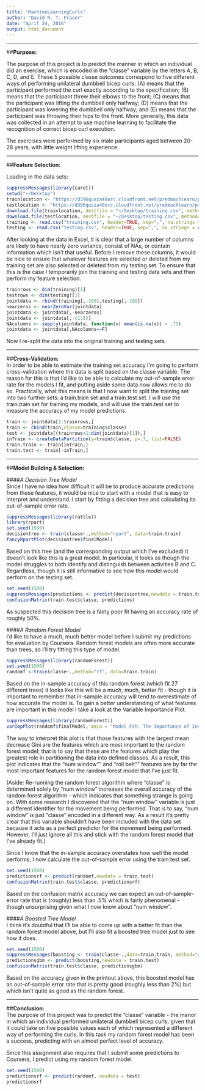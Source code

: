 ```yaml
---
title: "MachineLearningCurls"
author: "David R. T. Fraser"
date: "April 24, 2016"
output: html_document
---
```


*****

##**Purpose:**

The purpose of this project is to predict the manner in which an individual did an exercise, which is encoded in the "classe" variable by the letters A, B, C, D, and E. These 5 possible classe outcomes correspond to five different ways of performing unilateral dumbbell bicep curls: (A) means that the participant performed the curl exactly according to the specification; (B) means that the participant threw their elbows to the front; (C) means that the participant was lifting the dumbbell only halfway; (D) means that the participant was lowering the dumbbell only halfway; and (E) means that the participant was throwing their hips to the front.  More generally, this data was collected in an attempt to use machine learning to facilitate the recognition of correct bicep curl execution.  

The exercises were performed by six male participants aged between 20-28 years, with little weight lifting experience.

*****

##**Feature Selection:**

Loading in the data sets:
```r
suppressMessages(library(caret))
setwd("~/Desktop")
trainlocation <- "https://d396qusza40orc.cloudfront.net/predmachlearn/pml-training.csv"
testlocation <- "https://d396qusza40orc.cloudfront.net/predmachlearn/pml-testing.csv"
download.file(trainlocation, destfile = "~/Desktop/training.csv", method="curl")
download.file(testlocation, destfile = "~/Desktop/testing.csv", method="curl")
training <- read.csv("training.csv", header=TRUE, sep=",", na.strings = c("NA",""))
testing <- read.csv("testing.csv", header=TRUE, sep=",", na.strings = c("NA",""))
```

After looking at the data in Excel, it is clear that a large number of columns are likely to have nearly zero variance, consist of NAs, or contain information which isn't that useful.  Before I remove these columns, it would be nice to ensure that whatever features are selected or deleted from my training set are also selected or deleted from my testing set.  To ensure that this is the case I temporarily join the training and testing data sets and then perform my feature selection.

```r
trainrows <- dim(training)[1]
testrows <- dim(testing)[1]
jointdata <- rbind(training[,-160],testing[,-160])
nearzeros <- nearZeroVar(jointdata)
jointdata <- jointdata[,-nearzeros]
jointdata <- jointdata[,-(1:5)]
NAcolumns <- sapply(jointdata, function(x) mean(is.na(x)) > .75)
jointdata <- jointdata[,NAcolumns==F]
```

Now I re-split the data into the original training and testing sets. 

*****

##**Cross-Validation:**  
In order to be able to estimate the training set accuracy I'm going to perform cross-validation where the data is split based on the classe variable.  The reason for this is that I'd like to be able to calculate my out-of-sample error rate for the models I fit, and putting aside some data now allows me to do so.  Practically, what this means is that I now want to split the training set into two further sets: a train.train set and a train.test set.  I will use the train.train set for training my models, and will use the train.test set to measure the accuracy of my model predictions.

```r
train <- jointdata[1:trainrows,]
train <- cbind(train,classe=training$classe)
test <- jointdata[(trainrows+1:dim(jointdata)[1]),]
inTrain <- createDataPartition(y=train$classe, p=.7, list=FALSE)
train.train <- train[inTrain,]
train.test <- train[-inTrain,]
```

*****

##**Model Building & Selection:**  

####*A Decision Tree Model*  
Since I have no idea how difficult it will be to produce accurate predictions from these features, it would be nice to start with a model that is easy to interpret and understand. I start by fitting a decision tree and calculating its out-of-sample error rate.
```r
suppressMessages(library(rattle))
library(rpart)
set.seed(1500)
decisiontree <- train(classe~.,method="rpart", data=train.train)
fancyRpartPlot(decisiontree$finalModel)
```  

Based on this tree (and the corresponding output which I've excluded) it doesn't look like this is a great model.  In particular, it looks as though the model struggles to both identify and distinguish between activities B and C. Regardless, though it is still informative to see how this model would perform on the testing set.

```r
set.seed(1500)
suppressMessages(predictions <- predict(decisiontree,newdata = train.test))
confusionMatrix(train.test$classe, predictions)
```

As suspected this decision tree is a fairly poor fit having an accuracy rate of roughly 50%.  

####*A Random Forest Model*  
I'd like to have a much, much better model before I submit my predictions for evaluation by Coursera.  Random forest models are often more accurate than trees, so I'll try fitting this type of model.

```r
suppressMessages(library(randomForest))
set.seed(1500)
randomf <-train(classe~.,method="rf", data=train.train)
```

Based on the in-sample accuracy of this random forest (which fit 27 different trees) it looks like this will be a much, much, better fit - though it is important to remember that in-sample accuracy will tend to overestimate of how accurate the model is. To gain a better understanding of what features are important in this model I take a look at the Variable Importance Plot.

```r
suppressMessages(library(randomForest))
varImpPlot(randomf$finalModel, main = "Model Fit: The Importance of Individual Predictors", cex=0.75, sort=TRUE)
```

The way to interpret this plot is that those features with the largest mean decrease Gini are the features which are most important to the random forest model; that is to say that these are the features which play the greatest role in partitioning the data into defined classes.  As a result, this plot indicates that the "num window"" and "roll belt"" features are by far the most important features for the random forest model that I've just fit.  

(Aside: Re-running the random forest algorithm where "classe" is determined solely by "num window" increases the overall accuracy of the random forest algorithm - which indicates that something strange is going on.  With some research I discovered that the "num window" variable is just a different identifier for the movement being performed.  That is to say, "num window" is just "classe" encoded in a different way.  As a result it's pretty clear that this variable shouldn't have been included with the data set because it acts as a perfect predictor for the movement being performed.  However, I'll just ignore all this and stick with the random forest model that I've already fit.)

Since I know that the in-sample accuracy overstates how well the model performs, I now calculate the out-of-sample error using the train.test set. 

```r
set.seed(1500)
predictionsrf <- predict(randomf,newdata = train.test)
confusionMatrix(train.test$classe, predictionsrf)
```
Based on the confusion matrix accuracy we can expect an out-of-sample-error rate that is (roughly) less than .5%  which is fairly phenomenal - though unsurprising given what I now know about "num window".  

####*A Boosted Tree Model*  
I think it's doubtful that I'll be able to come up with a better fit than the random forest model above, but I'll also fit a boosted tree model just to see how it does.

```r
set.seed(1500)
suppressMessages(boosting <- train(classe~.,data=train.train, method="gbm", verbose=FALSE))
predictionsgbm <- predict(boosting,newdata = train.test)
confusionMatrix(train.test$classe, predictionsgbm)
```
Based on the accuracy given in the printout above, this boosted model has an out-of-sample error rate that is pretty good (roughly less than 2%) but which isn't quite as good as the random forest.  

*****

##**Conclusion:**  
The purpose of this project was to predict the "classe" variable - the manor in which an individual performed unilateral dumbbell bicep curls, given that it could take on five possible values each of which represented a different way of performing the curls.  In this task my random forest model has been a success, predicting with an almost perfect level of accuracy.

Since this assignment also requires that I submit some predictions to Coursera, I predict using my random forest model.

```r
set.seed(1500)
predictionsrf <- predict(randomf, newdata = test)
predictionsrf
```